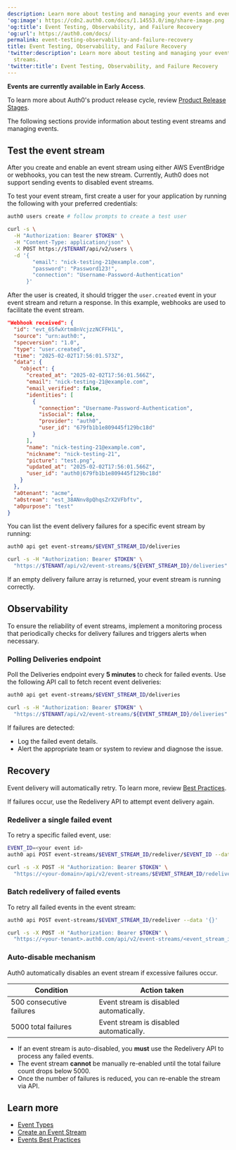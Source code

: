 ```yaml
---
description: Learn more about testing and managing your events and event streams.
'og:image': https://cdn2.auth0.com/docs/1.14553.0/img/share-image.png
'og:title': Event Testing, Observability, and Failure Recovery
'og:url': https://auth0.com/docs/
permalink: event-testing-observability-and-failure-recovery
title: Event Testing, Observability, and Failure Recovery
'twitter:description': Learn more about testing and managing your events and event
  streams.
'twitter:title': Event Testing, Observability, and Failure Recovery
---
```

<Warning>

**Events are currently available in Early Access**.

To learn more about Auth0's product release cycle, review [Product Release Stages](/troubleshoot/product-lifecycle/product-release-stages).

</Warning>

The following sections provide information about testing event streams and managing events.

## Test the event stream

After you create and enable an event stream using either AWS EventBridge or webhooks, you can test the new stream. Currently, Auth0 does not support sending events to disabled event streams.

To test your event stream, first create a user for your application by running the following with your preferred credentials:

<Tabs><Tab title="Auth0 CLI">

```bash lines
auth0 users create # follow prompts to create a test user
```






</Tab><Tab title="cURL">

```bash lines
curl -s \
  -H "Authorization: Bearer $TOKEN" \
  -H "Content-Type: application/json" \
  -X POST https://$TENANT/api/v2/users \
  -d '{
        "email": "nick-testing-21@example.com",
        "password": "Password123!",
        "connection": "Username-Password-Authentication"
      }'
```






</Tab></Tabs>

After the user is created, it should trigger the `user.created` event in your event stream and return a response. In this example, webhooks are used to facilitate the event stream.

```json lines expandable
"Webhook received": {
  "id": "evt_6SfwXrtm8nVcjzzNCFFH1L",
  "source": "urn:auth0:",
  "specversion": "1.0",
  "type": "user.created",
  "time": "2025-02-02T17:56:01.573Z",
  "data": {
    "object": {
      "created_at": "2025-02-02T17:56:01.566Z",
      "email": "nick-testing-21@example.com",
      "email_verified": false,
      "identities": [
        {
          "connection": "Username-Password-Authentication",
          "isSocial": false,
          "provider": "auth0",
          "user_id": "679fb1b1e809445f129bc18d"
        }
      ],
      "name": "nick-testing-21@example.com",
      "nickname": "nick-testing-21",
      "picture": "test.png",
      "updated_at": "2025-02-02T17:56:01.566Z",
      "user_id": "auth0|679fb1b1e809445f129bc18d"
    }
  },
  "a0tenant": "acme",
  "a0stream": "est_38ANnv8pQhqsZrX2VFbftv",
  "a0purpose": "test"
}
```






You can list the event delivery failures for a specific event stream by running:

<Tabs><Tab title="Auth0 CLI">

```bash lines
auth0 api get event-streams/$EVENT_STREAM_ID/deliveries
```






</Tab><Tab title="cURL">

```bash lines
curl -s -H "Authorization: Bearer $TOKEN" \
  "https://$TENANT/api/v2/event-streams/${EVENT_STREAM_ID}/deliveries" | jq .
```






</Tab></Tabs>

If an empty delivery failure array is returned, your event stream is running correctly.

## Observability

To ensure the reliability of event streams, implement a monitoring process that periodically checks for delivery failures and triggers alerts when necessary.

### Polling Deliveries endpoint

Poll the Deliveries endpoint every **5 minutes** to check for failed events. Use the following API call to fetch recent event deliveries:

<Tabs><Tab title="Auth0 CLI">

```bash lines
auth0 api get event-streams/$EVENT_STREAM_ID/deliveries
```






</Tab><Tab title="cURL">

```bash lines
curl -s -H "Authorization: Bearer $TOKEN" \
  "https://$TENANT/api/v2/event-streams/${EVENT_STREAM_ID}/deliveries" | jq .
```






</Tab></Tabs>

If failures are detected:

* Log the failed event details.
* Alert the appropriate team or system to review and diagnose the issue.

## Recovery

Event delivery will automatically retry. To learn more, review [Best Practices](/customize/events/event-testing-observability-and-failure-recovery#batch-redelivery-of-failed-events).

If failures occur, use the Redelivery API to attempt event delivery again.

### Redeliver a single failed event

To retry a specific failed event, use:

<Tabs><Tab title="Auth0 CLI">

```bash lines
EVENT_ID=<your event id>
auth0 api POST event-streams/$EVENT_STREAM_ID/redeliver/$EVENT_ID --data '{}'
```






</Tab><Tab title="cURL">

```bash lines
curl -s -X POST -H "Authorization: Bearer $TOKEN" \
  "https://<your-domain>/api/v2/event-streams/$EVENT_STREAM_ID/redeliver/$EVENT_ID"
```






</Tab></Tabs>

### Batch redelivery of failed events

To retry all failed events in the event stream:

<Tabs><Tab title="Auth0 CLI">

```bash wrap lines
auth0 api POST event-streams/$EVENT_STREAM_ID/redeliver --data '{}'
```






</Tab><Tab title="cURL">

```bash lines
curl -s -X POST -H "Authorization: Bearer $TOKEN" \
  "https://<your-tenant>.auth0.com/api/v2/event-streams/<event_stream_id>/redeliver"
```






</Tab></Tabs>

### Auto-disable mechanism

Auth0 automatically disables an event stream if excessive failures occur.

<table class="table"><thead>
<tr>
<th><strong>Condition</strong></th>
<th><strong>Action taken</strong></th>
</tr>
</thead>
<tbody>
<tr>
<td>500 consecutive failures</td>
<td>Event stream is disabled automatically.</td>
</tr>
<tr>
<td>5000 total failures</td>
<td>Event stream is disabled automatically.</td>
</tr>
</tbody>
</table>

* If an event stream is auto-disabled, you **must** use the Redelivery API to process any failed events.
* The event stream **cannot** be manually re-enabled until the total failure count drops below 5000.
* Once the number of failures is reduced, you can re-enable the stream via API.

## Learn more

* [Event Types](/customize/events/event-types)
* [Create an Event Stream](/customize/events/create-an-event-stream)
* [Events Best Practices](/customize/events/events-best-practices)